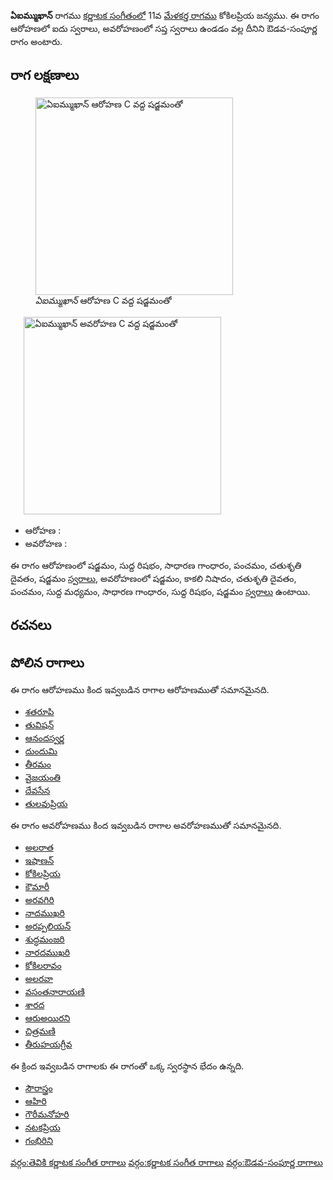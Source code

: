 {{Infobox ragam
	| name          	= ఏఐమ్ముఖాన్
	| synonym	    	= 
	| mela          	= 
	| chakra        	= 
	| janaka        	= 
	| type          	= ఔడవ-సంపూర్ణ
	| arohanam      	= {{svaraC|S|R1|G2|P|D2|S'}} 
	| avarohanam    	= {{svaraC|S'|N3|D2|P|M1|G2|R1|S}}
	| jeeva         	=
	| chhaya        	=
	| nyasa         	=
	| vishesha      	= 
	| equivalent  		= 
}}
{{కర్ణాటక సంగీత రాగాలు}}
'''ఏఐమ్ముఖాన్''' రాగము [[కర్ణాటక సంగీతం]]లో 11వ [[మేళకర్త రాగము]] కోకిలప్రియ జన్యము.  ఈ రాగం ఆరోహణలో ఐదు స్వరాలు, అవరోహణంలో సప్త స్వరాలు ఉండడం వల్ల దీనిని ఔడవ-సంపూర్ణ రాగం అంటారు.


==రాగ లక్షణాలు==
[[Image:aimmukhan_ar_kb2wiki.png|thumb|right|316px|''ఏఐమ్ముఖాన్'' ఆరోహణ C వద్ద షడ్జమంతో]]
	[[Image:aimmukhan_av_kb2wiki.png|thumb|right|316px|''ఏఐమ్ముఖాన్'' అవరోహణ C వద్ద షడ్జమంతో]]

* ఆరోహణ : {{svaraC|S|R1|G2|P|D2|S'}} 
* అవరోహణ : {{svaraC|S'|N3|D2|P|M1|G2|R1|S}}

ఈ రాగం ఆరోహణంలో షడ్జమం, సుద్ద  రిషభం, సాధారణ  గాంధారం, పంచమం, చతుశృతి దైవతం, షడ్జమం [[స్వరాలు]], అవరోహణంలో షడ్జమం, కాకలి  నిషాదం, చతుశృతి దైవతం, పంచమం, సుద్ద మధ్యమం, సాధారణ  గాంధారం, సుద్ద  రిషభం, షడ్జమం [[స్వరాలు]] ఉంటాయి.

==రచనలు==



==పోలిన రాగాలు==
ఈ రాగం ఆరోహణము కింద ఇవ్వబడిన రాగాల ఆరోహణముతో సమానమైనది.
* [[శతరూపి]]
* [[తువిషన్]]
* [[ఆనందస్వర్ణ]]
* [[దుందుమి]]
* [[తీరమం]]
* [[వైజయంతి]]
* [[దేవసేన]]
* [[తులవుప్రియ]]

ఈ రాగం అవరోహణము కింద ఇవ్వబడిన రాగాల అవరోహణముతో సమానమైనది.
* [[అలరాత]]
* [[ఇషాణన్]]
* [[కోకిలప్రియ]]
* [[కౌమారీ]]
* [[అరవగిరి]]
* [[నాదముఖరి]]
* [[అరప్పలియన్]]
* [[శుద్ధమంజరి]]
* [[నారదముఖరి]]
* [[కోకిలరావం]]
* [[అలరవా]]
* [[వసంతనారాయణి]]
* [[శారద]]
* [[ఆరుఅయిరని]]
* [[చిత్రమణి]]
* [[ తీరుహయగ్రీవ]]

ఈ క్రింద ఇవ్వబడిన రాగాలకు ఈ రాగంతో ఒక్క స్వరస్థాన భేదం ఉన్నది.
* [[సౌరాస్త్రం]]
* [[ఆహిరి]]
* [[గౌరీమనోహరి]]
* [[నటకప్రియ]]
* [[గంభిరిని]]



[[వర్గం:తెవికి కర్ణాటక సంగీత రాగాలు]]
[[వర్గం:కర్ణాటక సంగీత రాగాలు]]
[[వర్గం:ఔడవ-సంపూర్ణ రాగాలు]]
